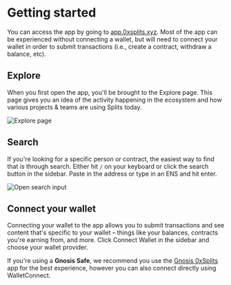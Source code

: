# Getting started

You can access the app by going to
[app.0xsplits.xyz](https://app.0xsplits.xyz/). Most of the app can be
experienced without connecting a wallet, but will need to connect your wallet in
order to submit transactions (i.e., create a contract, withdraw a balance, etc).

## Explore

When you first open the app, you'll be brought to the Explore page. This page
gives you an idea of the activity happening in the ecosystem and how various
projects & teams are using Splits today.

![Explore page](/start_explore_view.png)

## Search

If you're looking for a specific person or contract, the easiest way to find
that is through search. Either hit `/` on your keyboard or click the search
button in the sidebar. Paste in the address or type in an ENS and hit enter.

![Open search input](/start_search.gif)

## Connect your wallet

Connecting your wallet to the app allows you to submit transactions and see
content that's specific to your wallet – things like your balances, contracts
you're earning from, and more. Click Connect Wallet in the sidebar and choose
your wallet provider.

If you're using a **Gnosis Safe**, we recommend you use the
[Gnosis 0xSplits](https://app.safe.global/share/safe-app?appUrl=https%3A%2F%2Fapp.0xsplits.xyz&chain=eth)
app for the best experience, however you can also connect directly using
WalletConnect.
